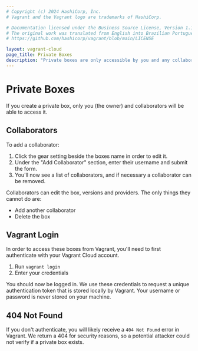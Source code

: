 ```yaml
---
# Copyright (c) 2024 HashiCorp, Inc.
# Vagrant and the Vagrant logo are trademarks of HashiCorp.

# Documentation licensed under the Business Source License, Version 1.1.
# The original work was translated from English into Brazilian Portuguese.
# https://github.com/hashicorp/vagrant/blob/main/LICENSE

layout: vagrant-cloud
page_title: Private Boxes
description: "Private boxes are only accessible by you and any collaborators you add."
---
```


# Private Boxes

If you create a private box, only you (the owner) and collaborators
will be able to access it.

## Collaborators

To add a collaborator:

1. Click the gear setting beside the boxes name in order to edit it.
2. Under the "Add Collaborator" section, enter their username and
   submit the form.
3. You'll now see a list of collaborators, and if necessary a collaborator
   can be removed.

Collaborators can edit the box, versions and providers. The only
things they cannot do are:

- Add another collaborator
- Delete the box

## Vagrant Login

In order to access these boxes from Vagrant, you'll need to first
authenticate with your Vagrant Cloud account.

1. Run `vagrant login`
2. Enter your credentials

You should now be logged in. We use these credentials to request
a unique authentication token that is stored locally by Vagrant. Your
username or password is never stored on your machine.

## 404 Not Found

If you don't authenticate, you will likely receive a `404 Not Found`
error in Vagrant. We return a 404 for security reasons, so a potential
attacker could not verify if a private box exists.
